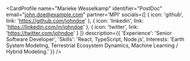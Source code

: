 
<CardProfile
    name="Marieke Wesselkamp"
    identifier="PostDoc"
    email="john.doe@example.com"
    partner='MPI'
    socials={[
    {
        icon: 'github',
        link: 'https://github.com/johndoe'
    },
    {
        icon: 'linkedin',
        link: 'https://linkedin.com/in/johndoe'
    },
    {
        icon: 'twitter',
        link: 'https://twitter.com/johndoe'
    }
    ]}
    description={{
    'Experience': 'Senior Software Developer',
    'Skills': 'React, TypeScript, Node.js',
    Interests: 'Earth System Modeling, Terrestrial Ecosystem Dynamics, Machine Learning / Hybrid Modeling.'
    }}
/>